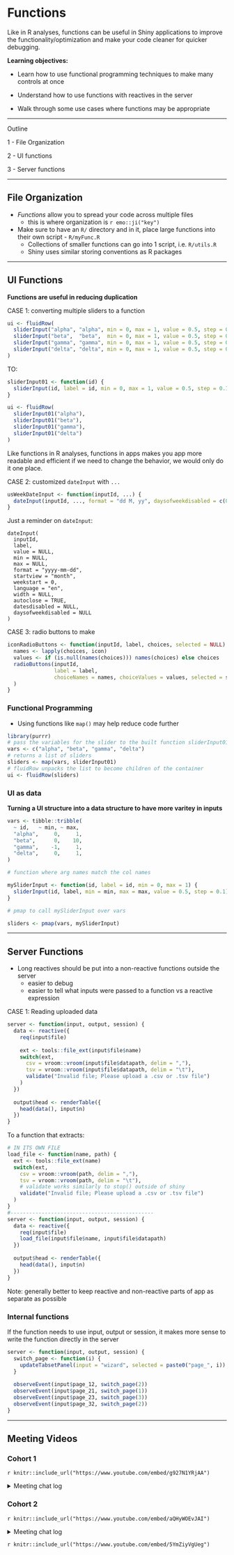 # Functions


Like in R analyses, functions can be useful in Shiny applications to improve the functionality/optimization and make your code cleaner for quicker debugging. 

**Learning objectives:**

+ Learn how to use functional programming techniques to make many controls at once

+ Understand how to use functions with reactives in the server

+ Walk through some use cases where functions may be appropriate

------------------------------------------------------

Outline

1 - File Organization

2 - UI functions

3 - Server functions

----------------------------------------------------------

## File Organization 

+ *Functions* allow you to spread your code across multiple files
  + this is where organization is `r emo::ji("key")`
+ Make sure to have an `R/` directory and in it, place large functions into their own script - `R/myFunc.R`
  + Collections of smaller functions can go into 1 script, i.e. `R/utils.R`
  + Shiny uses similar storing conventions as R packages

--------------------------------------------------------------

## UI Functions 

**Functions are useful in reducing duplication**

CASE 1: converting multiple sliders to a function

```r
ui <- fluidRow(
  sliderInput("alpha", "alpha", min = 0, max = 1, value = 0.5, step = 0.1),
  sliderInput("beta",  "beta",  min = 0, max = 1, value = 0.5, step = 0.1),
  sliderInput("gamma", "gamma", min = 0, max = 1, value = 0.5, step = 0.1),
  sliderInput("delta", "delta", min = 0, max = 1, value = 0.5, step = 0.1)
)
```

TO: 

```r
sliderInput01 <- function(id) {
  sliderInput(id, label = id, min = 0, max = 1, value = 0.5, step = 0.1)
}

ui <- fluidRow(
  sliderInput01("alpha"),
  sliderInput01("beta"),
  sliderInput01("gamma"),
  sliderInput01("delta")
)
```


Like functions in R analyses, functions in apps makes you app more readable and efficient if we need to change the behavior, we would only do it one place. 

CASE 2: customized `dateInput` with `...`

```r
usWeekDateInput <- function(inputId, ...) {
  dateInput(inputId, ..., format = "dd M, yy", daysofweekdisabled = c(0, 6))
}
```

Just a reminder on `dateInput`:

```
dateInput(
  inputId,
  label,
  value = NULL,
  min = NULL,
  max = NULL,
  format = "yyyy-mm-dd",
  startview = "month",
  weekstart = 0,
  language = "en",
  width = NULL,
  autoclose = TRUE,
  datesdisabled = NULL,
  daysofweekdisabled = NULL
)
```

CASE 3: radio buttons to make 

```r
iconRadioButtons <- function(inputId, label, choices, selected = NULL) {
  names <- lapply(choices, icon)
  values <- if (is.null(names(choices))) names(choices) else choices
  radioButtons(inputId,
               label = label,
               choiceNames = names, choiceValues = values, selected = selected
  )
}
```


### Functional Programming

+ Using functions like `map()` may help reduce code further

```r
library(purrr)
# pass the variables for the slider to the built function sliderInput01
vars <- c("alpha", "beta", "gamma", "delta")
# returns a list of sliders
sliders <- map(vars, sliderInput01)
# fluidRow unpacks the list to become children of the container
ui <- fluidRow(sliders)
```


### UI as data

**Turning a UI structure into a data structure to have more varitey in inputs**

```r
vars <- tibble::tribble(
  ~ id,   ~ min, ~ max,
  "alpha",     0,     1,
  "beta",      0,    10,
  "gamma",    -1,     1,
  "delta",     0,     1,
)

# function where arg names match the col names

mySliderInput <- function(id, label = id, min = 0, max = 1) {
  sliderInput(id, label, min = min, max = max, value = 0.5, step = 0.1)
}

# pmap to call mySliderInput over vars

sliders <- pmap(vars, mySliderInput)
```

---------------------------------------

## Server Functions

+ Long reactives should be put into a non-reactive functions outside the server
  + easier to debug
  + easier to tell what inputs were passed to a function vs a reactive expression


CASE 1: Reading uploaded data

```r

server <- function(input, output, session) {
  data <- reactive({
    req(input$file)
    
    ext <- tools::file_ext(input$file$name)
    switch(ext,
      csv = vroom::vroom(input$file$datapath, delim = ","),
      tsv = vroom::vroom(input$file$datapath, delim = "\t"),
      validate("Invalid file; Please upload a .csv or .tsv file")
    )
  })
  
  output$head <- renderTable({
    head(data(), input$n)
  })
}

```

To a function that extracts:

```r

# IN ITS OWN FILE
load_file <- function(name, path) {
  ext <- tools::file_ext(name)
  switch(ext,
    csv = vroom::vroom(path, delim = ","),
    tsv = vroom::vroom(path, delim = "\t"),
    # validate works similarly to stop() outside of shiny
    validate("Invalid file; Please upload a .csv or .tsv file")
  )
}
#----------------------------------------------
server <- function(input, output, session) {
  data <- reactive({
    req(input$file)
    load_file(input$file$name, input$file$datapath)
  })
  
  output$head <- renderTable({
    head(data(), input$n)
  })
}
```

Note: generally better to keep reactive and non-reactive parts of app as separate as possible

### Internal functions


If the function needs to use input, output or session, it makes more sense to write the function directly in the server

```r
server <- function(input, output, session) {
  switch_page <- function(i) {
    updateTabsetPanel(input = "wizard", selected = paste0("page_", i))
  }
  
  observeEvent(input$page_12, switch_page(2))
  observeEvent(input$page_21, switch_page(1))
  observeEvent(input$page_23, switch_page(3))
  observeEvent(input$page_32, switch_page(2))
}
```


-------------------------------------------


## Meeting Videos

### Cohort 1

`r knitr::include_url("https://www.youtube.com/embed/g927N1YRjAA")`

<details>
  <summary> Meeting chat log </summary>
  
```
00:02:16	Federica Gazzelloni:	hello
00:02:32	russ:	Hi everyone
00:06:20	russ:	A couple of the regulars apologised that they couldn't make it this week
00:30:10	Federica:	https://shiny.rstudio.com/reference/shiny/1.6.0/radioButtons.html
00:34:44	Federica:	2.2.5 Limited choices
There are two different approaches to allow the user to choose from a prespecified set of options: selectInput() and radioButtons().
```
</details>

### Cohort 2

`r knitr::include_url("https://www.youtube.com/embed/aQHyWOEvJAI")`

<details>
  <summary> Meeting chat log </summary>
  
```
00:27:24	Kevin Gilds:	https://www.rostrum.blog/2021/04/14/gha-readme/
00:27:42	Kevin Gilds:	Update README with Github actions
00:51:26	collinberke:	https://www.youtube.com/watch?v=BEyiFVWaTtc&list=PL3x6DOfs2NGjtn1_4BSX99R5wrLjK7XvY&index=19
00:51:35	collinberke:	https://www.youtube.com/watch?v=tWEa6JwlJ3c&list=PL3x6DOfs2NGjtn1_4BSX99R5wrLjK7XvY&index=21
```
</details>

`r knitr::include_url("https://www.youtube.com/embed/5YmZiyVgUeg")`


<!--
### Cohort 3

`r knitr::include_url("https://www.youtube.com/embed/URL")`

<details>
  <summary>Meeting chat log</summary>
```
LOG
```
</details>
-->


<!--
### Cohort 4

`r knitr::include_url("https://www.youtube.com/embed/URL")`

<details>
  <summary>Meeting chat log</summary>
```
LOG
```
</details>
-->
